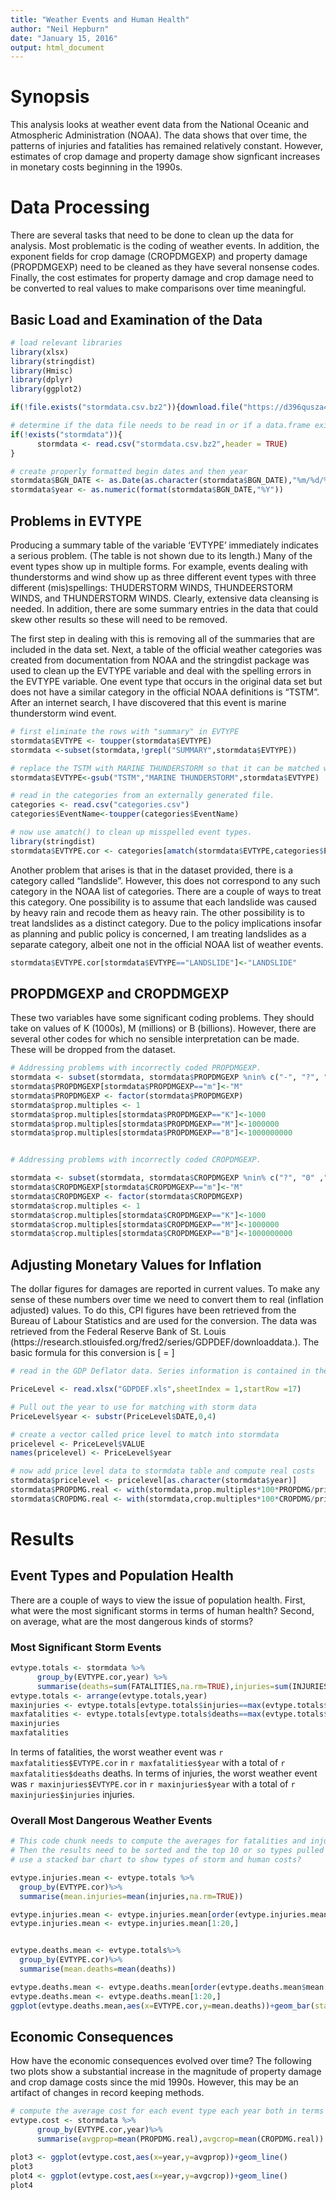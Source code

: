```yaml
---
title: "Weather Events and Human Health"
author: "Neil Hepburn"
date: "January 15, 2016"
output: html_document
---
```



# Synopsis

This analysis looks at weather event data from the National Oceanic and Atmospheric Administration (NOAA). The data shows that over time, the patterns of injuries and fatalities has remained relatively constant. However, estimates of crop damage and property damage show signficant increases in monetary costs beginning in the 1990s.

# Data Processing

There are several tasks that need to be done to clean up the data for analysis. Most problematic is the coding of weather events. In addition, the exponent fields for crop damage (CROPDMGEXP) and property damage (PROPDMGEXP) need to be cleaned as they have several nonsense codes. Finally, the cost estimates for property damage and crop damage need to be converted to real values to make comparisons over time meaningful.

## Basic Load and Examination of the Data

```r
# load relevant libraries
library(xlsx)
library(stringdist)
library(Hmisc)
library(dplyr)
library(ggplot2)

```


```r

if(!file.exists("stormdata.csv.bz2")){download.file("https://d396qusza40orc.cloudfront.net/repdata%2Fdata%2FStormData.csv.bz2","stormdata.csv.bz2")}

# determine if the data file needs to be read in or if a data.frame exists within the workspace already.
if(!exists("stormdata")){
      stormdata <- read.csv("stormdata.csv.bz2",header = TRUE)
}

# create properly formatted begin dates and then year
stormdata$BGN_DATE <- as.Date(as.character(stormdata$BGN_DATE),"%m/%d/%Y")
stormdata$year <- as.numeric(format(stormdata$BGN_DATE,"%Y"))


```



## Problems in EVTYPE

Producing a summary table of the variable 'EVTYPE' immediately indicates a serious problem. (The table is not shown due to its length.) Many of the event types show up in multiple forms. For example, events dealing with thunderstorms and wind show up as three different event types with three different (mis)spellings: THUDERSTORM WINDS, THUNDEERSTORM WINDS, and THUNDERSTORM WINDS. Clearly, extensive data cleansing is needed. In addition, there are some summary entries in the data that could skew other results so these will need to be removed.

The first step in dealing with this is removing all of the summaries that are included in the data set. Next, a table of the official weather categories was created from documentation from NOAA and the stringdist package was used to clean up the EVTYPE variable and deal with the spelling errors in the EVTYPE variable. One event type that occurs in the original data set but does not have a similar category in the official NOAA definitions is "TSTM". After an internet search, I have discovered that this event is marine thunderstorm wind event.

```r

# first eliminate the rows with "summary" in EVTYPE
stormdata$EVTYPE <- toupper(stormdata$EVTYPE)
stormdata <-subset(stormdata,!grepl("SUMMARY",stormdata$EVTYPE))

# replace the TSTM with MARINE THUNDERSTORM so that it can be matched with amatch()
stormdata$EVTYPE<-gsub("TSTM","MARINE THUNDERSTORM",stormdata$EVTYPE)

# read in the categories from an externally generated file.
categories <- read.csv("categories.csv")
categories$EventName<-toupper(categories$EventName)

# now use amatch() to clean up misspelled event types.
library(stringdist)
stormdata$EVTYPE.cor <- categories[amatch(stormdata$EVTYPE,categories$EventName,method="soundex",maxDist = 120),"EventName"]
```

Another problem that arises is that in the dataset provided, there is a category called "landslide". However, this does not correspond to any such category in the NOAA list of categories. There are a couple of ways to treat this category. One possibility is to assume that each landslide was caused by heavy rain and recode them as heavy rain. The other possibility is to treat landslides as a distinct category. Due to the policy implications insofar as planning and public policy is concerned, I am treating landslides as a separate category, albeit one not in the official NOAA list of weather events.

```r
stormdata$EVTYPE.cor[stormdata$EVTYPE=="LANDSLIDE"]<-"LANDSLIDE"
```

## PROPDMGEXP and CROPDMGEXP

These two variables have some significant coding problems. They should take on values of K (1000s), M (millions) or B (billions). However, there are several other codes for which no sensible interpretation can be made. These will be dropped from the dataset.
```r

# Addressing problems with incorrectly coded PROPDMGEXP. 
stormdata <- subset(stormdata, stormdata$PROPDMGEXP %nin% c("-", "?", "+", "0" ,"1" ,"2" ,"3", "4" ,"5", "6" ,"7", "8","h","H"))
stormdata$PROPDMGEXP[stormdata$PROPDMGEXP=="m"]<-"M"
stormdata$PROPDMGEXP <- factor(stormdata$PROPDMGEXP)
stormdata$prop.multiples <- 1
stormdata$prop.multiples[stormdata$PROPDMGEXP=="K"]<-1000
stormdata$prop.multiples[stormdata$PROPDMGEXP=="M"]<-1000000
stormdata$prop.multiples[stormdata$PROPDMGEXP=="B"]<-1000000000


# Addressing problems with incorrectly coded CROPDMGEXP. 

stormdata <- subset(stormdata, stormdata$CROPDMGEXP %nin% c("?", "0" ,"2"))
stormdata$CROPDMGEXP[stormdata$CROPDMGEXP=="m"]<-"M"
stormdata$CROPDMGEXP <- factor(stormdata$CROPDMGEXP)
stormdata$crop.multiples <- 1
stormdata$crop.multiples[stormdata$CROPDMGEXP=="K"]<-1000
stormdata$crop.multiples[stormdata$CROPDMGEXP=="M"]<-1000000
stormdata$crop.multiples[stormdata$CROPDMGEXP=="B"]<-1000000000
```

## Adjusting Monetary Values for Inflation

The dollar figures for damages are reported in current values. To make any sense of these numbers over time we need to convert them to real (inflation adjusted) values. To do this, CPI figures have been retrieved from the Bureau of Labour Statistics and are used for the conversion. The data was retrieved from the Federal Reserve Bank of St. Louis (https://research.stlouisfed.org/fred2/series/GDPDEF/downloaddata.). The basic formula for this conversion is 
\[
\text{Real Value}=\frac{\text{Nominal Value}}{\text{Price Level}}\times 100
\]
```r
# read in the GDP Deflator data. Series information is contained in the first 16 rows of the spreadsheet

PriceLevel <- read.xlsx("GDPDEF.xls",sheetIndex = 1,startRow =17)

# Pull out the year to use for matching with storm data
PriceLevel$year <- substr(PriceLevel$DATE,0,4)

# create a vector called price level to match into stormdata
pricelevel <- PriceLevel$VALUE
names(pricelevel) <- PriceLevel$year

# now add price level data to stormdata table and compute real costs
stormdata$pricelevel <- pricelevel[as.character(stormdata$year)]
stormdata$PROPDMG.real <- with(stormdata,prop.multiples*100*PROPDMG/pricelevel)
stormdata$CROPDMG.real <- with(stormdata,crop.multiples*100*CROPDMG/pricelevel)
```

# Results

## Event Types and Population Health 
There are a couple of ways to view the issue of population health. First, what were the most significant storms in terms of human health? Second, on average, what are the most dangerous kinds of storms?

### Most Significant Storm Events

```r
evtype.totals <- stormdata %>%
      group_by(EVTYPE.cor,year) %>%
      summarise(deaths=sum(FATALITIES,na.rm=TRUE),injuries=sum(INJURIES,na.rm=TRUE))
evtype.totals <- arrange(evtype.totals,year)
maxinjuries <- evtype.totals[evtype.totals$injuries==max(evtype.totals$injuries),c("EVTYPE.cor","year","injuries")]
maxfatalities <- evtype.totals[evtype.totals$deaths==max(evtype.totals$deaths),c("EVTYPE.cor","year","deaths")]
maxinjuries
maxfatalities
```
In terms of fatalities, the worst weather event was `r maxfatalities$EVTYPE.cor` in `r maxfatalities$year` with a total of `r maxfatalities$deaths` deaths. In terms of injuries, the worst weather event was `r maxinjuries$EVTYPE.cor` in `r maxinjuries$year` with a total of `r maxinjuries$injuries` injuries.

### Overall Most Dangerous Weather Events

```r
# This code chunk needs to compute the averages for fatalities and injuries by storm event type. 
# Then the results need to be sorted and the top 10 or so types pulled out for graphing
# use a stacked bar chart to show types of storm and human costs?

evtype.injuries.mean <- evtype.totals %>%
  group_by(EVTYPE.cor)%>%
  summarise(mean.injuries=mean(injuries,na.rm=TRUE))

evtype.injuries.mean <- evtype.injuries.mean[order(evtype.injuries.mean$mean.injuries,decreasing = TRUE),]
evtype.injuries.mean <- evtype.injuries.mean[1:20,]


evtype.deaths.mean <- evtype.totals%>%
  group_by(EVTYPE.cor)%>%
  summarise(mean.deaths=mean(deaths))

evtype.deaths.mean <- evtype.deaths.mean[order(evtype.deaths.mean$mean.deaths,decreasing = TRUE),]
evtype.deaths.mean <- evtype.deaths.mean[1:20,]
ggplot(evtype.deaths.mean,aes(x=EVTYPE.cor,y=mean.deaths))+geom_bar(stat="identity")+theme(axis.text.x = element_text(angle = 90, hjust = 1))+xlab("Event Type")+ylab("")
```


## Economic Consequences

How have the economic consequences evolved over time?  The following two plots show a substantial increase in the magnitude of property damage and crop damage costs since the mid 1990s. However, this may be an artifact of changes in record keeping methods.
```r
# compute the average cost for each event type each year both in terms of crop damage and also in terms of property damage
evtype.cost <- stormdata %>%
      group_by(EVTYPE.cor,year)%>%
      summarise(avgprop=mean(PROPDMG.real),avgcrop=mean(CROPDMG.real))

```

```r
plot3 <- ggplot(evtype.cost,aes(x=year,y=avgprop))+geom_line()
plot3
plot4 <- ggplot(evtype.cost,aes(x=year,y=avgcrop))+geom_line()
plot4

```



